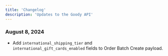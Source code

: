 ```yaml
---
title: 'Changelog'
description: 'Updates to the Goody API'
---
```


### August 8, 2024

- Add `international_shipping_tier` and `international_gift_cards_enabled` fields to Order Batch Create payload.